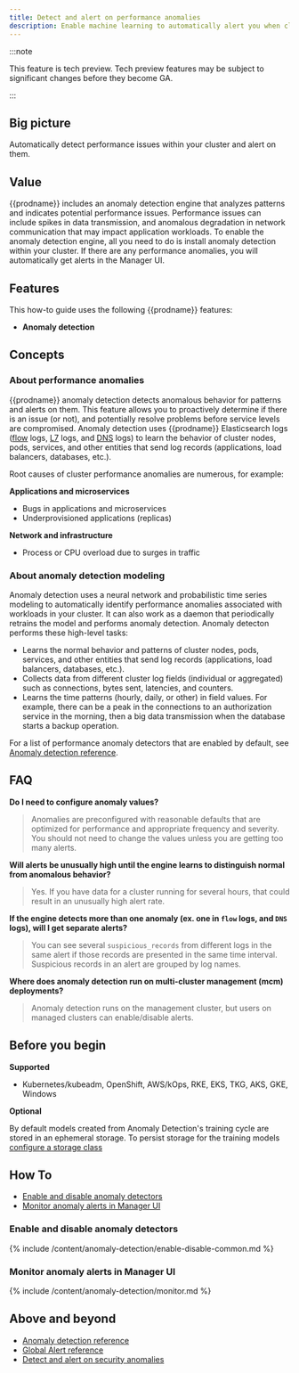 ```yaml
---
title: Detect and alert on performance anomalies
description: Enable machine learning to automatically alert you when clusters have performance issues. 
---
```


:::note

This feature is tech preview. Tech preview features may be subject to significant changes before they become GA.

:::

## Big picture

Automatically detect performance issues within your cluster and alert on them.

## Value

{{prodname}} includes an anomaly detection engine that analyzes patterns and indicates potential performance issues. Performance issues can include spikes in data transmission, and anomalous degradation in network communication that may impact application workloads. To enable the anomaly detection engine, all you need to do is install anomaly detection within your cluster. If there are any performance anomalies, you will automatically get alerts in the Manager UI.

## Features

This how-to guide uses the following {{prodname}} features:
- **Anomaly detection** 

## Concepts 

### About performance anomalies

{{prodname}} anomaly detection detects anomalous behavior for patterns and 
alerts on them. This feature allows you to proactively determine if there is an issue (or not), and potentially 
resolve problems before service levels are compromised. Anomaly detection uses {{prodname}} Elasticsearch logs 
([flow](/visibility/elastic/flow) logs, [L7](/visibility/elastic/l7) logs, and [DNS](elastic/dns/index.mdx) logs) to learn the behavior of cluster nodes, pods, services, and other 
entities that send log records (applications, load balancers, databases, etc.).

Root causes of cluster performance anomalies are numerous, for example:

**Applications and microservices**
- Bugs in applications and microservices
- Underprovisioned applications (replicas)

**Network and infrastructure**
- Process or CPU overload due to surges in traffic 

### About anomaly detection modeling

Anomaly detection uses a neural network and probabilistic time series modeling to automatically 
identify performance anomalies associated with workloads in your cluster. It can also work as a daemon that 
periodically retrains the model and performs anomaly detection. Anomaly detecton performs these 
high-level tasks:

- Learns the normal behavior and patterns of cluster nodes, pods, services, and other entities that send log records 
(applications, load balancers, databases, etc.).
- Collects data from different cluster log fields (individual or aggregated) such as connections, 
bytes sent, latencies, and counters.
- Learns the time patterns (hourly, daily, or other) in field values. For example, there can be a peak 
in the connections to an authorization service in the morning, then a big data transmission when 
the database starts a backup operation.

For a list of performance anomaly detectors that are enabled by default, see [Anomaly detection reference](../reference/anomaly-detection/all-detectors.mdx#performance-anomaly-detectors).

## FAQ

**Do I need to configure anomaly values?**

>Anomalies are preconfigured with reasonable defaults that are optimized for performance and appropriate frequency and severity. You should not need to change the values unless you are getting too many alerts. 

**Will alerts be unusually high until the engine learns to distinguish normal from anomalous behavior?**

>Yes. If you have data for a cluster running for several hours, that could result in an unusually high alert rate.

**If the engine detects more than one anomaly (ex. one in `flow` logs, and `DNS` logs), will I get separate alerts?**

>You can see several `suspicious_records` from different logs in the same alert if those records are presented in 
> the same time interval. Suspicious records in an alert are grouped by log names.

**Where does anomaly detection run on multi-cluster management (mcm) deployments?**

>Anomaly detection runs on the management cluster, but users on managed clusters can enable/disable alerts. 

## Before you begin

**Supported** 

- Kubernetes/kubeadm, OpenShift, AWS/kOps, RKE, EKS, TKG, AKS, GKE, Windows

**Optional**

By default models created from Anomaly Detection's training cycle are stored in an ephemeral storage.
To persist storage for the training models [configure a storage class](../threat/anomaly-detection/storage.mdx)

## How To

- [Enable and disable anomaly detectors](#enable-and-disable-anomaly-detectors)
- [Monitor anomaly alerts in Manager UI](#monitor-anomaly-alerts-in-manager-ui)

### Enable and disable anomaly detectors

{% include /content/anomaly-detection/enable-disable-common.md %}

### Monitor anomaly alerts in Manager UI

{% include /content/anomaly-detection/monitor.md %}

## Above and beyond

- [Anomaly detection reference](../reference/anomaly-detection/all-detectors.mdx)
- [Global Alert reference](../reference/resources/globalalert.mdx)
- [Detect and alert on security anomalies](../threat/anomaly-detection/security-anomalies.mdx)
